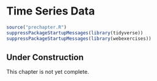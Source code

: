 # Time Series Data {#sec-time-series-chapter}

<!-- And longitudinal data? -->

```r
source("prechapter.R")
suppressPackageStartupMessages(library(tidyverse))
suppressPackageStartupMessages(library(webexercises))
```

::: {.callout-tip}
## Under Construction

This chapter is not yet complete.
:::

<!--
* Line graphs
* "Longitudinal data" vs. time series
* ARIMA type models for seasonality
* regression for longitudinal data?
-->
